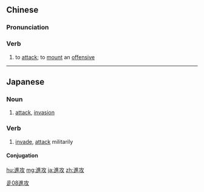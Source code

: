 {{also|进攻}}
==Chinese==
{{zh-forms|s=进攻}}

===Pronunciation===
{{zh-pron
|m=jìngōng
|c=zeon3 gung1
|h=pfs=chin-kûng
|mn=chìn-kong
|cat=v
}}

===Verb===
{{zh-verb}}

# to [[attack]]; to [[mount]] an [[offensive]]

[[Category:Elementary Mandarin|辵08進攻]]

----

==Japanese==
{{ja-kanjitab|しん|こう|yomi=o}}

===Noun===
{{ja-noun|しんこう}}

# [[attack]], [[invasion]]

===Verb===
{{ja-verb-suru|しんこう}}

# [[invade]], [[attack]] militarily

====Conjugation====
{{ja-suru|しんこう}}

[[hu:進攻]]
[[mg:進攻]]
[[ja:進攻]]
[[zh:進攻]]